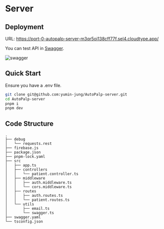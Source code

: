 # Server

## Deployment

URL: https://port-0-autopalp-server-m3qr5oi138cff77f.sel4.cloudtype.app/

You can test API in [Swagger](https://port-0-autopalp-server-m3qr5oi138cff77f.sel4.cloudtype.app/api-docs/).

![swagger](/img/autopalp1/swagger.png)

## Quick Start

Ensure you have a .env file.

```bash copy
git clone git@github.com:yumin-jung/AutoPalp-server.git
cd AutoPalp-server
pnpm i
pnpm dev
```

## Code Structure

```
.
├── debug
│   └── requests.rest
├── firebase.js
├── package.json
├── pnpm-lock.yaml
├── src
│   ├── app.ts
│   ├── controllers
│   │   └── patient.controller.ts
│   ├── middleware
│   │   ├── auth.middleware.ts
│   │   └── cors.middleware.ts
│   ├── routes
│   │   ├── auth.routes.ts
│   │   └── patient.routes.ts
│   └── utils
│       ├── email.ts
│       └── swagger.ts
├── swagger.yaml
└── tsconfig.json
```
